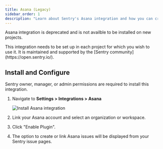 ```yaml
---
title: Asana (Legacy)
sidebar_order: 1
description: "Learn about Sentry's Asana integration and how you can create or link issues in Asana based on Sentry events."
---
```

<Alert>

Asana integration is deprecated and is not availble to be installed on new projects.

</Alert>
This integration needs to be set up in each project for which you wish to use it. It is maintained and supported by the [Sentry community](https://open.sentry.io/).

## Install and Configure

<Alert>

Sentry owner, manager, or admin permissions are required to install this integration.

</Alert>

1. Navigate to **Settings > Integrations > Asana**

   ![Install Asana integration](./img/asana.png)

2. Link your Asana account and select an organization or workspace.
3. Click "Enable Plugin".
4. The option to create or link Asana issues will be displayed from your Sentry issue pages.
